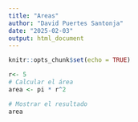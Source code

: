 ```yaml
---
title: "Areas"
author: "David Puertes Santonja"
date: "2025-02-03"
output: html_document
---
```


```r
knitr::opts_chunk$set(echo = TRUE)
```

```r
r<- 5 
# Calcular el área
area <- pi * r^2

# Mostrar el resultado
area
```

